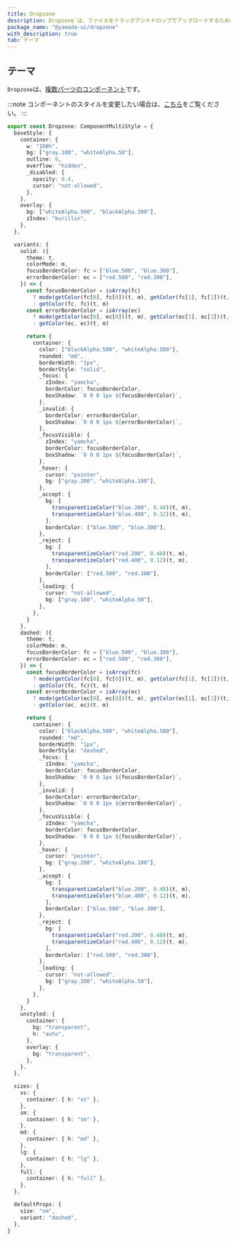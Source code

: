 ```yaml
---
title: Dropzone
description: Dropzone`は、ファイルをドラッグアンドドロップでアップロードするために使用されるコンポーネントです。
package_name: "@yamada-ui/dropzone"
with_description: true
tab: テーマ
---
```


## テーマ

`Dropzone`は、[複数パーツのコンポーネント](/styled-system/theming/component-style#複数パーツのコンポーネント)です。

:::note
コンポーネントのスタイルを変更したい場合は、[こちら](/styled-system/theming/customize-theme#コンポーネントのスタイルを変更する)をご覧ください。
:::

```ts
export const Dropzone: ComponentMultiStyle = {
  baseStyle: {
    container: {
      w: "100%",
      bg: ["gray.100", "whiteAlpha.50"],
      outline: 0,
      overflow: "hidden",
      _disabled: {
        opacity: 0.4,
        cursor: "not-allowed",
      },
    },
    overlay: {
      bg: ["whiteAlpha.500", "blackAlpha.300"],
      zIndex: "kurillin",
    },
  },

  variants: {
    solid: ({
      theme: t,
      colorMode: m,
      focusBorderColor: fc = ["blue.500", "blue.300"],
      errorBorderColor: ec = ["red.500", "red.300"],
    }) => {
      const focusBorderColor = isArray(fc)
        ? mode(getColor(fc[0], fc[0])(t, m), getColor(fc[1], fc[1])(t, m))(m)
        : getColor(fc, fc)(t, m)
      const errorBorderColor = isArray(ec)
        ? mode(getColor(ec[0], ec[0])(t, m), getColor(ec[1], ec[1])(t, m))(m)
        : getColor(ec, ec)(t, m)

      return {
        container: {
          color: ["blackAlpha.500", "whiteAlpha.500"],
          rounded: "md",
          borderWidth: "1px",
          borderStyle: "solid",
          _focus: {
            zIndex: "yamcha",
            borderColor: focusBorderColor,
            boxShadow: `0 0 0 1px ${focusBorderColor}`,
          },
          _invalid: {
            borderColor: errorBorderColor,
            boxShadow: `0 0 0 1px ${errorBorderColor}`,
          },
          _focusVisible: {
            zIndex: "yamcha",
            borderColor: focusBorderColor,
            boxShadow: `0 0 0 1px ${focusBorderColor}`,
          },
          _hover: {
            cursor: "pointer",
            bg: ["gray.200", "whiteAlpha.100"],
          },
          _accept: {
            bg: [
              transparentizeColor("blue.200", 0.48)(t, m),
              transparentizeColor("blue.400", 0.12)(t, m),
            ],
            borderColor: ["blue.500", "blue.300"],
          },
          _reject: {
            bg: [
              transparentizeColor("red.200", 0.48)(t, m),
              transparentizeColor("red.400", 0.12)(t, m),
            ],
            borderColor: ["red.500", "red.300"],
          },
          _loading: {
            cursor: "not-allowed",
            bg: ["gray.100", "whiteAlpha.50"],
          },
        },
      }
    },
    dashed: ({
      theme: t,
      colorMode: m,
      focusBorderColor: fc = ["blue.500", "blue.300"],
      errorBorderColor: ec = ["red.500", "red.300"],
    }) => {
      const focusBorderColor = isArray(fc)
        ? mode(getColor(fc[0], fc[0])(t, m), getColor(fc[1], fc[1])(t, m))(m)
        : getColor(fc, fc)(t, m)
      const errorBorderColor = isArray(ec)
        ? mode(getColor(ec[0], ec[0])(t, m), getColor(ec[1], ec[1])(t, m))(m)
        : getColor(ec, ec)(t, m)

      return {
        container: {
          color: ["blackAlpha.500", "whiteAlpha.500"],
          rounded: "md",
          borderWidth: "1px",
          borderStyle: "dashed",
          _focus: {
            zIndex: "yamcha",
            borderColor: focusBorderColor,
            boxShadow: `0 0 0 1px ${focusBorderColor}`,
          },
          _invalid: {
            borderColor: errorBorderColor,
            boxShadow: `0 0 0 1px ${errorBorderColor}`,
          },
          _focusVisible: {
            zIndex: "yamcha",
            borderColor: focusBorderColor,
            boxShadow: `0 0 0 1px ${focusBorderColor}`,
          },
          _hover: {
            cursor: "pointer",
            bg: ["gray.200", "whiteAlpha.100"],
          },
          _accept: {
            bg: [
              transparentizeColor("blue.200", 0.48)(t, m),
              transparentizeColor("blue.400", 0.12)(t, m),
            ],
            borderColor: ["blue.500", "blue.300"],
          },
          _reject: {
            bg: [
              transparentizeColor("red.200", 0.48)(t, m),
              transparentizeColor("red.400", 0.12)(t, m),
            ],
            borderColor: ["red.500", "red.300"],
          },
          _loading: {
            cursor: "not-allowed",
            bg: ["gray.100", "whiteAlpha.50"],
          },
        },
      }
    },
    unstyled: {
      container: {
        bg: "transparent",
        h: "auto",
      },
      overlay: {
        bg: "transparent",
      },
    },
  },

  sizes: {
    xs: {
      container: { h: "xs" },
    },
    sm: {
      container: { h: "sm" },
    },
    md: {
      container: { h: "md" },
    },
    lg: {
      container: { h: "lg" },
    },
    full: {
      container: { h: "full" },
    },
  },

  defaultProps: {
    size: "sm",
    variant: "dashed",
  },
}
```
